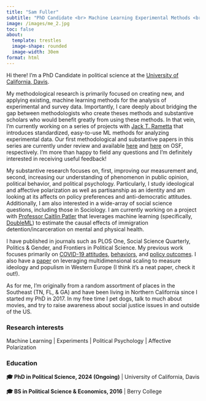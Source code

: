 ```yaml
---
title: "Sam Fuller"
subtitle: "PhD Candidate <br> Machine Learning Experimental Methods <br> Polarization & Partisanship"
image: /images/me_2.jpg
toc: false
about: 
  template: trestles
  image-shape: rounded
  image-width: 30em
format: html
---
```


Hi there! I'm a PhD Candidate in political science at the [University of California, Davis](http://ps.ucdavis.edu/).

My methodological research is primarily focused on creating new, and applying existing, machine learning methods for the analysis of experimental and survey data. Importantly, I care deeply about bridging the gap between methodologists who create theses methods and substantive scholars who would benefit greatly from using these methods. In that vein, I'm currently working on a series of projects with [Jack T. Rametta](http://jackrametta.com/) that introduces standardized, easy-to-use ML methods for analyzing experimental data. Our first methodological and substantive papers in this series are currently under review and available [here](https://osf.io/preprints/osf/xcwt9) and [here](https://osf.io/preprints/osf/4k38a) on OSF, respectively. I'm more than happy to field any questions and I'm definitely interested in receiving useful feedback!

My substantive research focuses on, first, improving our measurement and, second, increasing our understanding of phenomenon in public opinion, political behavior, and political psychology. Particularly, I study ideological and affective polarization as well as partisanship as an identity and am looking at its affects on policy preferences and anti-democratic attitudes. Additionally, I am also interested in a wide-array of social science questions, including those in Sociology. I am currently working on a project with [Professor Caitlin Patler](https://caitlinpatler.com/) that leverages machine learning (specifically, [DoubleML](https://docs.doubleml.org/stable/index.html)) to estimate the causal effects of immigration detention/incarceration on mental and physical health.

I have published in journals such as PLOS One, Social Science Quarterly, Politics & Gender, and Frontiers in Political Science. My previous work focuses primarily on [COVID-19 attitudes](https://journals.plos.org/plosone/article?id=10.1371/journal.pone.0254127), [behaviors](https://onlinelibrary.wiley.com/doi/full/10.1111/ssqu.12894?casa_token=6e7Z-ZCUfysAAAAA%3A7yZfCaBB6TX6sbWXZlMGrZmmcDZlneO3w7sWqCka2PjzZCXBlOI7ghtgfxdz9DOPDZVwhv7wRajHJfi4), and [policy outcomes](https://journals.plos.org/plosone/article?id=10.1371/journal.pone.0274374). I also have a [paper](https://www.frontiersin.org/articles/10.3389/fpos.2022.984238/full) on leveraging multidimensional scaling to measure ideology and populism in Western Europe (I think it's a neat paper, check it out!).

As for me, I'm originally from a random assortment of places in the Southeast (TN, FL, & GA) and have been living in Northern California since I started my PhD in 2017. In my free time I pet dogs, talk to much about movies, and try to raise awareness about social justice issues in and outside of the US.

### Research interests

Machine Learning \| Experiments \| Political Psychology \| Affective Polarization

### Education

**🎓 PhD in Political Science, 2024 (Ongoing)** \| University of California, Davis

**🎓 BS in Political Science & Economics, 2016** \| Berry College
